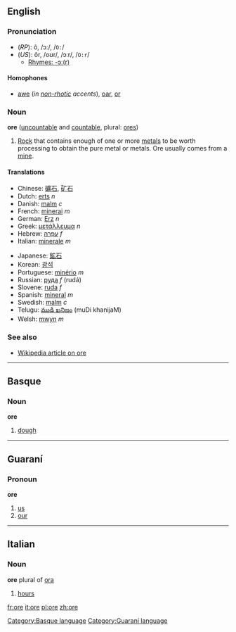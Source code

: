==English==
===Pronunciation===
*(''RP''): ô, /ɔː/, /<tt>O:</tt>/
*(''US''): ôr, /oʊr/, /ɔːr/, /<tt>O:r</tt>/
**[[rhymes:English:-ɔː(r)|Rhymes: -ɔː(r)]]

====Homophones====
*[[awe]] (''in [[non-rhotic]] accents''), [[oar]], [[or]]

===Noun===
'''ore''' ([[uncountable]] and [[countable]], plural: [[ores]])

#[[Rock]] that contains enough of one or more [[metal]]s to be worth processing to obtain the pure metal or metals. Ore usually comes from a [[mine]].

====Translations====
{{top}}
*Chinese: [[礦石]], [[矿石]]
*Dutch: [[erts]] ''n''
*Danish: [[malm]] ''c''
*French: [[minerai]] ''m''
*German: [[Erz]] ''n''
*Greek: [[μετάλλευμα]] ''n''
*Hebrew: [[עפרה|עַפְרָה]] ''f''
*Italian: [[minerale]] ''m''
{{mid}}
*Japanese: [[鉱石]]
*Korean: [[광석]]
*Portuguese: [[minério]] ''m''
*Russian: [[руда]] ''f'' (rudá)
*Slovene: [[ruda]] ''f''
*Spanish: [[mineral]] ''m''
*Swedish: [[malm]] ''c''
*Telugu: [[ముడి ఖనిజం]] (muDi khanijaM)
*Welsh: [[mwyn]] ''m''
{{bottom}}

===See also===
*[[w:Ore|Wikipedia article on ore]]

----

==Basque==
===Noun===
'''ore'''

# [[dough]]

[[Category:Basque language]]

----

==Guaraní==
===Pronoun===
'''ore'''

# [[us]]
# [[our]]

[[Category:Guaraní language]]

----

==Italian==
===Noun===
'''ore''' plural of [[ora]]

# [[hours]]

[[fr:ore]]
[[it:ore]]
[[pl:ore]]
[[zh:ore]]